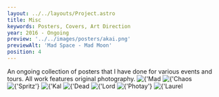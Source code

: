```yaml
---
layout: ../../layouts/Project.astro
title: Misc
keywords: Posters, Covers, Art Direction
year: 2016 - Ongoing
preview: '../../images/posters/akai.png'
previewAlt: 'Mad Space - Mad Moon'
position: 4
---
```




<ProjectInfo title={frontmatter.title}>
    <Text>
        An ongoing collection of posters that I have done for various events and tours. All work
        features original photography.
    </Text>
</ProjectInfo>
<Img src={import('../../images/posters/akai.png')} alt={'Mad Space - Mad Moon'} lazy={false} />
<Img src={import('../../images/posters/chaoscomputer.jpg')} alt={'Chaos Computer'} />
<Img src={import('../../images/posters/Spritz.png')} alt={'Spritz'} lazy={false} />
<Img src={import('../../images/posters/kalmarks.png')} alt={'Kal Marks'} />
<Img src={import('../../images/posters/deadtenants2.png')} alt={'Dead Tenants'} />
<Img src={import('../../images/posters/lordraja.png')} alt={'Lord Raja'} lazy={false} />
<Img src={import('../../images/posters/photay.png')} alt={'Photay'} />
<Img src={import('../../images/posters/laurelhalo.png')} alt={'Laurel Halo'} />
